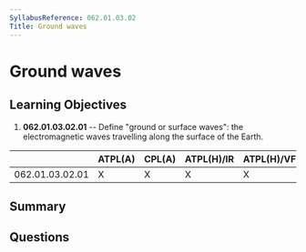 ```yaml
---
SyllabusReference: 062.01.03.02
Title: Ground waves
---
```


# Ground waves

## Learning Objectives

1. **062.01.03.02.01** -- Define "ground or surface waves": the electromagnetic
   waves travelling along the surface of the Earth.

|                 | ATPL(A) | CPL(A) | ATPL(H)/IR | ATPL(H)/VFR | CPL(H) | IR  | CBIR(A) |
| --------------- | ------- | ------ | ---------- | ----------- | ------ | --- | ------- |
| 062.01.03.02.01 | X       | X      | X          | X           | X      | X   |         |

## Summary

## Questions
